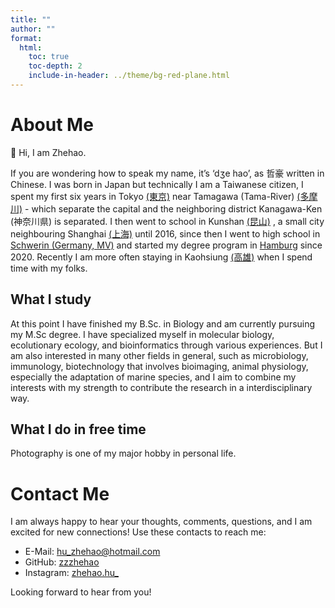 ```yaml
---
title: ""
author: ""
format:
  html:
    toc: true
    toc-depth: 2
    include-in-header: ../theme/bg-red-plane.html
---
```


# About Me

👋 Hi, I am Zhehao.

If you are wondering how to speak my name, it's 'dʒe hao', as 哲豪 written in Chinese. I was born in Japan but technically I am a Taiwanese citizen, I spent my first six years in Tokyo [(東京)](https://www.google.com/maps/@35.6732346,139.7532873,11.45z?entry=ttu)
near Tamagawa (Tama-River) [(多摩川)](https://www.google.com/maps/@35.6223228,139.5730771,14.62z?entry=ttu)
- which separate the capital and the neighboring district Kanagawa-Ken (神奈川県) is separated. I then went to school in Kunshan [(昆山)](https://www.google.com/maps/@31.3803707,120.9563431,14.08z?entry=ttu)
, a small city neighbouring Shanghai [(上海)](https://www.google.com/maps/@31.1458601,121.2870183,9.81z?entry=ttu)
until 2016, since then I went to high school in [Schwerin (Germany, MV)](https://www.google.com/maps/@53.6647976,11.447494,11.51z?entry=ttu) 
and started my degree program in [Hamburg](https://www.google.com/maps/@53.5526666,9.9925612,12.29z?entry=ttu) since 2020. Recently I am more often staying in Kaohsiung [(高雄)](https://www.google.com/maps/@22.6578342,120.3375094,11.71z?entry=ttu) 
when I spend time with my folks. 

## What I study

At this point I have finished my B.Sc. in Biology and am currently pursuing my M.Sc degree. I have specialized myself in molecular biology, ecolutionary ecology, and bioinformatics through various experiences. But I am also interested in many other fields in general, such as microbiology, immunology, biotechnology that involves bioimaging, animal physiology, especially the adaptation of marine species, and I aim to combine my interests with my strength to contribute the research in a interdisciplinary way.

## What I do in free time

Photography is one of my major hobby in personal life. 

# Contact Me

I am always happy to hear your thoughts, comments, questions, and I am excited for new connections! Use these contacts to reach me:

- E-Mail: [hu_zhehao@hotmail.com](mailto:hu_zhehao@hotmail.com)
- GitHub: [zzzhehao](https://github.com/zzzhehao)
- Instagram: [zhehao.hu_](https://instagram.com/zhehao.hu_)

Looking forward to hear from you!
